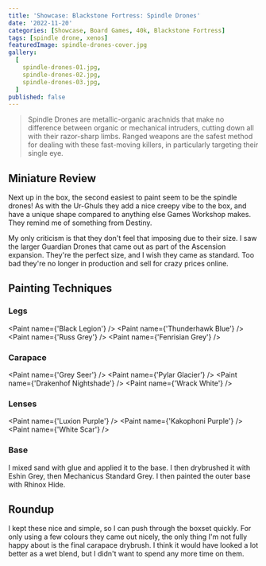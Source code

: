 ```yaml
---
title: 'Showcase: Blackstone Fortress: Spindle Drones'
date: '2022-11-20'
categories: [Showcase, Board Games, 40k, Blackstone Fortress]
tags: [spindle drone, xenos]
featuredImage: spindle-drones-cover.jpg
gallery:
  [
    spindle-drones-01.jpg,
    spindle-drones-02.jpg,
    spindle-drones-03.jpg,
  ]
published: false
---
```


> Spindle Drones are metallic-organic arachnids that make no difference between organic or mechanical intruders,
> cutting down all with their razor-sharp limbs. Ranged weapons are the safest method for dealing with these
> fast-moving killers, in particularly targeting their single eye.

## Miniature Review

Next up in the box, the second easiest to paint seem to be the spindle drones! As with the Ur-Ghuls they add a nice
creepy vibe to the box, and have a unique shape compared to anything else Games Workshop makes. They remind me of
something from Destiny.

My only criticism is that they don't feel that imposing due to their size. I saw the larger Guardian Drones that
came out as part of the Ascension expansion. They're the perfect size, and I wish they came as standard. Too bad
they're no longer in production and sell for crazy prices online.

## Painting Techniques

### Legs
<Paint name={'Black Legion'} />
<Paint name={'Thunderhawk Blue'} />
<Paint name={'Russ Grey'} />
<Paint name={'Fenrisian Grey'} />

### Carapace
<Paint name={'Grey Seer'} />
<Paint name={'Pylar Glacier'} />
<Paint name={'Drakenhof Nightshade'} />
<Paint name={'Wrack White'} />

### Lenses
<Paint name={'Luxion Purple'} />
<Paint name={'Kakophoni Purple'} />
<Paint name={'White Scar'} />

### Base

I mixed sand with glue and applied it to the base. I then drybrushed it with Eshin Grey, then Mechanicus Standard Grey.
I then painted the outer base with Rhinox Hide.

## Roundup

I kept these nice and simple, so I can push through the boxset quickly. For only using a few colours they came out
nicely, the only thing I'm not fully happy about is the final carapace drybrush. I think it would have looked a lot
better as a wet blend, but I didn't want to spend any more time on them.